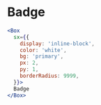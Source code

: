 
# Badge

```jsx live=true
<Box
  sx={{
    display: 'inline-block',
    color: 'white',
    bg: 'primary',
    px: 2,
    py: 1,
    borderRadius: 9999,
  }}>
  Badge
</Box>
```
